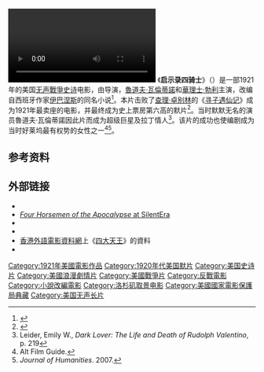 {{noteTA
|T=zh-hk:四大天王 (1921年電影); zh-cn:启示录四骑士 (1921年电影);
|G1=Movie
|G2=Show
|1=zh-hk:四大天王; zh-cn:启示录四骑士;
}}

{{Infobox film
| name        = 启示录四骑士<br>The Four Horsemen of the Apocalypse
| image       = Four Horsemen of the Apocalypse Poster.jpg
| caption     = Metro Pictures poster for the film (1921)
| screenplay  = {{link-en|琼·马西斯|June Mathis}}
| story       =
| based on    = {{based on|《[[启示录四骑士_(小说)|启示录四骑士]]》|[[维森特·布拉斯科·伊巴涅斯|维森特·布拉斯科·伊巴涅斯]]}}
| writer      = 
| director    = {{link-en|雷克斯·英格拉姆|Rex Ingram}}
| producer    = 雷克斯·英格拉姆
| starring    = Pomeroy Cannon<br>[[Josef_Swickard|Josef Swickard]]<br>[[Bridgetta_Clark|Bridgetta Clark]]<br>[[魯道夫·瓦倫蒂諾|魯道夫·瓦倫蒂諾]]<br>[[華理士·勃利|華理士·勃利]]<br>[[Alice_Terry|Alice Terry]]
| music       = [[Louis_F._Gottschalk|Louis F. Gottschalk]]
| studio      = Rex Ingram Productions
| distributor = [[Metro_Pictures|Metro Pictures]]
| released    = 1921年3月6日<br>1924年 （[[米高梅公司|米高梅公司]]重映）
| runtime     = 134分钟 （删减版）<br>156分钟 （完整版）
| country     = {{USA}}
| language    = 默片<br>英语字幕
| budget      =
| gross       = 450万美元<ref>{{cite news |url=http://nla.gov.au/nla.news-article11816878 |title=Which Cinema Films Have Earned the Most Money Since 1914? |newspaper=[[The_Argus_(Australia)|The Argus (Melbourne, Vic. : 1848 - 1956)]] |location=Melbourne, Vic. |date=1944-03-04 |accessdate=2012-08-06 |page=3 Supplement: The Argus Weekend magazine |publisher=National Library of Australia |archive-date=2019-09-18 |archive-url=https://web.archive.org/web/20190918214632/https://trove.nla.gov.au/newspaper/article/11816878 |dead-url=no }}</ref><ref>"All-Time Top Grossers", ''Variety'', 1964-01-08 p 69</ref>
| hk_name       = 四大天王
|}}
[[File:The_Four_Horsemen_of_the_Apocalypse_(1921).webm|thumb]]
《'''启示录四骑士'''》（{{lang-en|'''The Four Horsemen of the Apocalypse'''}}）是一部1921年的美国[[无声电影|无声]][[戰爭片|戰爭]][[史诗片|史诗]]电影，由{{link-en|雷克斯·英格拉姆|Rex Ingram}}导演，[[魯道夫·瓦倫蒂諾|魯道夫·瓦倫蒂諾]]和[[華理士·勃利|華理士·勃利]]主演，改编自西班牙作家[[维森特·布拉斯科·伊巴涅斯|伊巴涅斯]]的同名小说<ref>{{Cite web |url=http://www.silentera.com/PSFL/data/F/FourHorsemenoftheApoca1921.html |title=''The Four Horsemen of the Apocalypse'' at silentera.com |accessdate=2014-06-01 |archive-date=2010-12-31 |archive-url=https://web.archive.org/web/20101231042808/http://www.silentera.com/PSFL/data/F/FourHorsemenoftheApoca1921.html |dead-url=no }}</ref>。本片击败了[[查理·卓别林|查理·卓别林]]的《[[寻子遇仙记|寻子遇仙记]]》成为1921年最卖座的电影，并最终成为史上票房第六高的默片<ref>{{cite web |url=http://www.cinemaweb.com/silentfilm/bookshelf/7_v_32_4.htm |title=存档副本 |accessdate=2011-07-14 |deadurl=yes |archiveurl=https://web.archive.org/web/20111105043830/http://www.cinemaweb.com/silentfilm/bookshelf/7_v_32_4.htm |archivedate=2011-11-05 }}</ref>。当时默默无名的演员魯道夫·瓦倫蒂諾因此片而成为超级巨星及拉丁情人<ref>Leider, Emily W., ''Dark Lover: The Life and Death of Rudolph Valentino'', p. 219</ref>。该片的成功也使编剧{{link-en|琼·马西斯|June Mathis}}成为当时好莱坞最有权势的女性之一<ref name="AltFilm">Alt Film Guide.</ref><ref name="Journal">''Journal of Humanities''. 2007.</ref>。

== 参考资料 ==
{{Reflist}}

== 外部链接 ==
* {{IMDb title | id=0012190}}
* [https://web.archive.org/web/20101231042808/http://www.silentera.com/PSFL/data/F/FourHorsemenoftheApoca1921.html ''Four Horsemen of the Apocalypse'' at SilentEra]
* {{Internet Archive film|id=FourHorsemenOfTheApocalypse|name=The Four Horsemen of the Apocalypse}}
* {{Amg movie|18322|The Four Horsemen of the Apocalypse}}
* [[香港外語電影資料網|香港外語電影資料網]]上《[http://playitagain.info/site/1923/four-horsemen-of-the-apocalypse-the/ 四大天王]{{Wayback|url=http://playitagain.info/site/1923/four-horsemen-of-the-apocalypse-the/ |date=20190914131258 }}》的資料 {{zh-hk}}
* {{douban}}
{{Authority control}}
{{DEFAULTSORT:Four Horsemen Of The Apocalypse, The}}
[[Category:1921年美國電影作品|Category:1921年美國電影作品]]
[[Category:1920年代美国默片|Category:1920年代美国默片]]
[[Category:美国史诗片|Category:美国史诗片]]
[[Category:美國浪漫劇情片|Category:美國浪漫劇情片]]
[[Category:美國戰爭片|Category:美國戰爭片]]
[[Category:反戰電影|Category:反戰電影]]
[[Category:小說改編電影|Category:小說改編電影]]
[[Category:洛杉矶取景电影|Category:洛杉矶取景电影]]
[[Category:美國國家電影保護局典藏|Category:美國國家電影保護局典藏]]
[[Category:美国无声长片|Category:美国无声长片]]